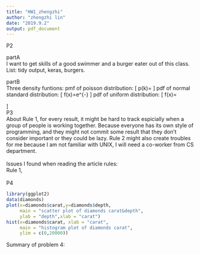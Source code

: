 ```yaml
---
title: "HW1_zhengzhi"
author: "zhengzhi lin"
date: "2019.9.2"
output: pdf_document
---
```


P2

partA\
I want to get skills of a good swimmer and a burger eater out of this class.
List: tidy output, keras, burgers.

partB\
Three density funtions: 
                                pmf of poisson distribution: 
                               \[
 p(k)=\frac{\lambda^{k}e^{-\lambda}}{k!}\tag{1} \label{eq:special}
\]
                                pdf of normal standard distribution: \[
 f(x)=\frac{1}{\sqrt{2\pi}}e^{-\frac{x^2}{2}}\tag{2} \label{eq:special}
\]
                                pdf of uniform distribution: 
\[
 f(x)=
\begin{cases}
\frac{1}{a-b},& \text{for } a\leq x\leq b \\
0, & \text{otherwise}
\end{cases}\tag{3} \label{eq:special}
\]
\
P3\
About Rule 1, for every result, it might be hard to track espicially when a group of people is working together. Because everyone has its own style of programming, and they might not commit some result that they don't consider important or they could be lazy. Rule 2 might also create troubles for me because I am not familiar with UNIX, I will need a co-worker from CS department.\
\
Issues I found when reading the article rules: \
Rule 1,
\
\
P4
```r
library(ggplot2)
data(diamonds)
plot(x=diamonds$carat,y=diamonds$depth,
     main = "scatter plot of diamonds carat&depth",
     ylab = "depth",xlab = "carat")
hist(x=diamonds$carat, xlab = "carat", 
     main = "histogram plot of diamonds carat", 
     ylim = c(0,20000))
```
Summary of problem 4: 

